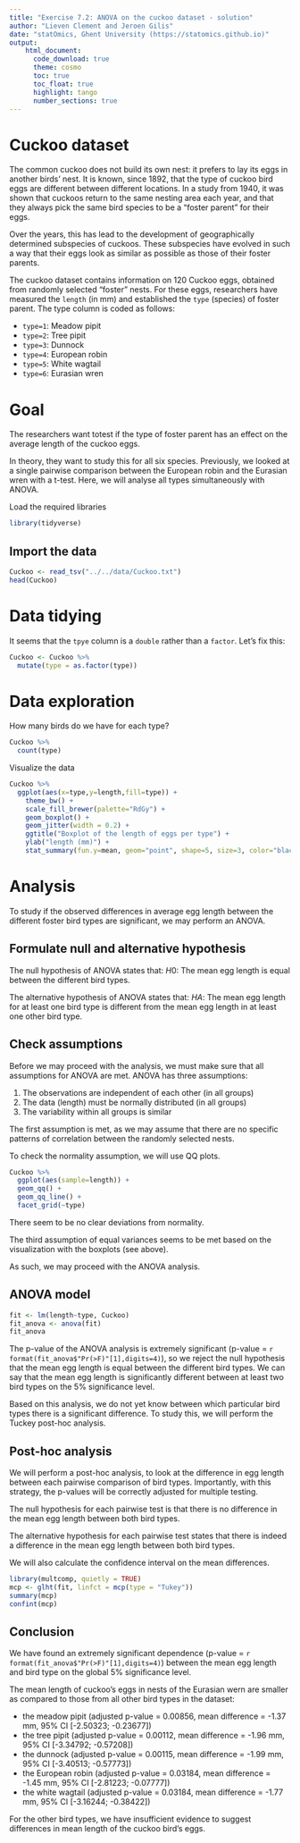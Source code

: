 ```yaml
---
title: "Exercise 7.2: ANOVA on the cuckoo dataset - solution"   
author: "Lieven Clement and Jeroen Gilis"
date: "statOmics, Ghent University (https://statomics.github.io)"  
output:
    html_document:
      code_download: true    
      theme: cosmo
      toc: true
      toc_float: true
      highlight: tango
      number_sections: true
---
```


# Cuckoo dataset

The common cuckoo does not build its own nest: it prefers
to lay its eggs in another birds' nest. It is known, since 1892,
that the type of cuckoo bird eggs are different between different
locations. In a study from 1940, it was shown that cuckoos return
to the same nesting area each year, and that they always pick
the same bird species to be a "foster parent" for their eggs.

Over the years, this has lead to the development of geographically
determined subspecies of cuckoos. These subspecies have evolved in
such a way that their eggs look as similar as possible as those
of their foster parents.

The cuckoo dataset contains information on 120 Cuckoo eggs,
obtained from randomly selected "foster" nests.
For these eggs, researchers have measured the `length` (in mm)
and established the `type` (species) of foster parent.
The type column is coded as follows:

- `type=1`: Meadow pipit
- `type=2`: Tree pipit
- `type=3`: Dunnock
- `type=4`: European robin
- `type=5`: White wagtail
- `type=6`: Eurasian wren

# Goal

The researchers want totest if the type of foster parent
has an effect on the average length of the cuckoo eggs.

In theory, they want to study this for all six species.
Previously, we looked at a single pairwise comparison
between the European robin and the Eurasian wren with a
t-test. Here, we will analyse all types simultaneously
with ANOVA.

Load the required libraries

```r
library(tidyverse)
```

## Import the data

```r
Cuckoo <- read_tsv("../../data/Cuckoo.txt")
head(Cuckoo)
```

# Data tidying

It seems that the `tpye` column is a `double` rather than a `factor`. 
Let's fix this:

```r
Cuckoo <- Cuckoo %>%
  mutate(type = as.factor(type))
```


# Data exploration

How many birds do we have for each type?

```r
Cuckoo %>%
  count(type)
```

Visualize the data

```r
Cuckoo %>%
  ggplot(aes(x=type,y=length,fill=type)) +
    theme_bw() +
    scale_fill_brewer(palette="RdGy") +
    geom_boxplot() +
    geom_jitter(width = 0.2) +
    ggtitle("Boxplot of the length of eggs per type") +
    ylab("length (mm)") + 
    stat_summary(fun.y=mean, geom="point", shape=5, size=3, color="black", fill="black")
```

# Analysis

To study if the observed differences in average egg length 
between the different foster bird types are significant, we may perform 
an ANOVA.

## Formulate null and alternative hypothesis

The null hypothesis of ANOVA states that:
$H0$: The mean egg length is equal between the different bird types.

The alternative hypothesis of ANOVA states that:
$HA$: The mean egg length for at least one bird type is different 
from the mean egg length in at least one other bird type.

## Check assumptions

Before we may proceed with the analysis, we must make sure that all
assumptions for ANOVA are met. ANOVA has three assumptions:

1. The observations are independent of each other (in all groups)
2. The data (length) must be normally distributed (in all groups)
3. The variability within all groups is similar

The first assumption is met, as we may assume that there are no
specific patterns of correlation between the randomly selected nests.

To check the normality assumption, we will use QQ plots.

```r
Cuckoo %>% 
  ggplot(aes(sample=length)) +
  geom_qq() +
  geom_qq_line() + 
  facet_grid(~type)
```

There seem to be no clear deviations from normality.

The third assumption of equal variances seems to be met based on the
visualization with the boxplots (see above).

As such, we may proceed with the ANOVA analysis.

## ANOVA model

```r
fit <- lm(length~type, Cuckoo)
fit_anova <- anova(fit)
fit_anova
```

The p-value of the ANOVA analysis is extremely significant
(p-value = `r format(fit_anova$"Pr(>F)"[1],digits=4)`), 
so we reject the null hypothesis that the mean 
egg length is equal between the different bird types.
We can say that the mean egg length is significantly different
between at least two bird types on the 5% significance level.

Based on this analysis, we do not yet know between which particular
bird types there is a significant difference. To study this, we will
perform the Tuckey post-hoc analysis.

## Post-hoc analysis

We will perform a post-hoc analysis, to look at the difference 
in egg length between each pairwise comparison of bird types.
Importantly, with this strategy, the p-values will be correctly
adjusted for multiple testing.

The null hypothesis for each pairwise test is that there is no
difference in the mean egg length between both bird types.

The alternative hypothesis for each pairwise test states that there
is indeed a difference in the mean egg length between both bird types.

We will also calculate the confidence interval on the mean differences.

```r
library(multcomp, quietly = TRUE)
mcp <- glht(fit, linfct = mcp(type = "Tukey"))
summary(mcp)
confint(mcp)
```

## Conclusion

We have found an extremely significant dependence 
(p-value = `r format(fit_anova$"Pr(>F)"[1],digits=4)`)
between the mean egg length and bird type on the global 
5% significance level.

The mean length of cuckoo's eggs in nests of the Eurasian
wern are smaller as compared to those from all other bird
types in the dataset:

- the meadow pipit (adjusted p-value = 0.00856, mean difference = -1.37 mm, 95% CI [-2.50323; -0.23677])
- the tree pipit (adjusted p-value = 0.00112, mean difference = -1.96 mm, 95% CI [-3.34792; -0.57208])
- the dunnock (adjusted p-value = 0.00115, mean difference = -1.99 mm, 95% CI [-3.40513; -0.57773])
- the European robin (adjusted p-value = 0.03184, mean difference = -1.45 mm, 95% CI [-2.81223; -0.07777])
- the white wagtail (adjusted p-value = 0.03184, mean difference = -1.77 mm, 95% CI [-3.16244; -0.38422])

For the other bird types, we have insufficient evidence to suggest
differences in mean length of the cuckoo bird's eggs.


